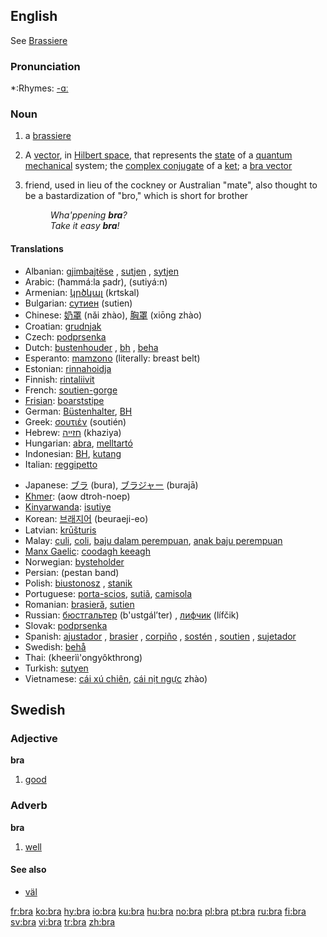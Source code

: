 ==English==
See [[Brassiere]]

===Pronunciation===
*:Rhymes: [[Rhymes:English:-ɑː|-ɑː]]

===Noun===
{{en-noun}}

# a [[brassiere]]
#{{physics}} A [[vector]], in [[Hilbert space]], that represents the [[state]] of a [[quantum mechanical]] system; the [[complex conjugate]] of a [[ket]]; a [[bra vector]]
# {{slang}} friend, used in lieu of the cockney or Australian "mate", also thought to be a bastardization of "bro," which is short for brother
#: ''Wha'ppening '''bra'''?''
#: ''Take it easy '''bra'''!''

====Translations====
{{trans-top|brassiere}}
*Albanian: [[gjimbajtëse]] {{f}}, [[sutjen]] {{f}}, [[sytjen]] {{f}}
*Arabic: {{ARchar|[[حمالة صدر]]}} (ħammá:la ʂadr), {{ARchar|[[سوتيان]]}} (sutiyá:n) {{m}}
*Armenian: [[կրծկալ]] (krtskal)
*Bulgarian: [[сутиен]] (sutien) {{m}}
*Chinese: [[奶罩]] (nǎi zhào), [[胸罩]] (xiōng zhào)
*Croatian: [[grudnjak]]
*Czech: [[podprsenka]]
*Dutch: [[bustenhouder]] {{m}}, [[bh]] {{m}}, [[beha]] {{m}}
*Esperanto: [[mamzono]] (literally: breast belt)
*Estonian: [[rinnahoidja]]
*Finnish: [[rintaliivit]] {{p}}
*French: [[soutien-gorge]] {{m}}
*[[Frisian]]: [[boarststipe]]
*German: [[Büstenhalter]], [[BH]] {{m}}
*Greek: [[σουτιέν]] (soutién)
*Hebrew: [[חזייה]] (khaziya) {{f}}
*Hungarian: [[abra]], [[melltartó]]
*Indonesian: [[BH]], [[kutang]]
*Italian: [[reggipetto]]
{{trans-mid}}
*Japanese: [[ブラ]] (bura), [[ブラジャー]] (burajā)
*[[Khmer]]: {{KMchar|[[ឤវទនាប់]]}} (aow dtroh-noep)
*[[Kinyarwanda]]: [[isutiye]]
*Korean: [[브래지어]] (beuraeji-eo)
*Latvian: [[krūšturis]]
*Malay: [[culi]], [[coli]], [[baju dalam perempuan]], [[anak baju perempuan]]
*[[Manx Gaelic]]: [[coodagh keeagh]]
*Norwegian: [[bysteholder]]
*Persian: {{FAchar|[[پستان بند]]}} (pestan band)
*Polish: [[biustonosz]] {{m}}, [[stanik]] {{m}}
*Portuguese: [[porta-scios]], [[sutiã]], [[camisola]]
*Romanian: [[brasieră]], [[sutien]]
*Russian: [[бюстгальтер]] (b'ustgál’ter) {{m}}, [[лифчик]] (lífčik) {{m}}
*Slovak: [[podprsenka]] {{f}}
*Spanish: [[ajustador]] {{m}}  {{italbrac|Cuba}}, [[brasier]] {{m}} {{italbrac|Central America|Colombia|Dominican Republic|Mexico|Puerto Rico}}, [[corpiño]] {{m}} {{italbrac|Argentina|Paraguay|Uruguay}}, [[sostén]] {{m}} {{italbrac|now especially Bolivia|Chile|Ecuador|Venezuela}},  [[soutien]] {{m}} {{italbrac|Uruguay}}, [[sujetador]] {{m}} {{italbrac|Spain}} 
*Swedish: [[behå]]
*Thai: {{THchar|[[เครื่องยกทรง]]}} (kheerìì'ongyôkthrong)
*Turkish: [[sutyen]]
*Vietnamese: [[cái xú chiên]], [[cái nịt ngực]] zhào)
{{trans-bot}}

==Swedish==
{{sv-adj-irreg|bra|bra|bra|bra|bra|bättre|bäste|bästa|bästa|bäst}}
===Adjective===
'''bra''' {{IPA|brɑ:}}

# [[good]]

===Adverb===
'''bra'''
#[[well]]

====See also====
*[[väl]]

[[fr:bra]]
[[ko:bra]]
[[hy:bra]]
[[io:bra]]
[[ku:bra]]
[[hu:bra]]
[[no:bra]]
[[pl:bra]]
[[pt:bra]]
[[ru:bra]]
[[fi:bra]]
[[sv:bra]]
[[vi:bra]]
[[tr:bra]]
[[zh:bra]]